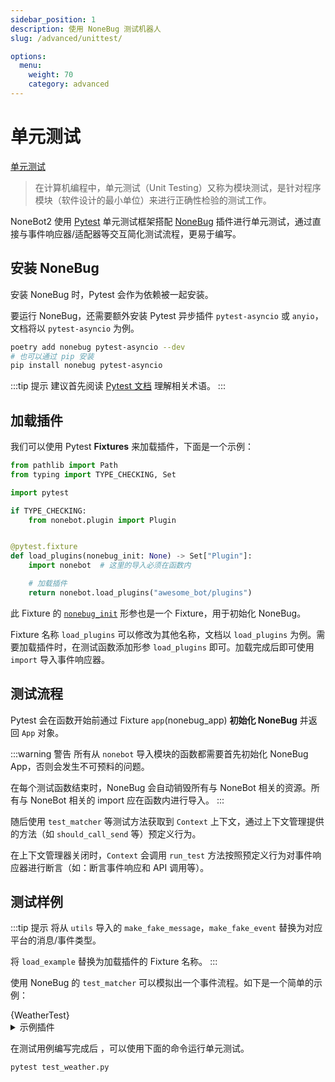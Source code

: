 ```yaml
---
sidebar_position: 1
description: 使用 NoneBug 测试机器人
slug: /advanced/unittest/

options:
  menu:
    weight: 70
    category: advanced
---
```



# 单元测试

[单元测试](https://zh.wikipedia.org/wiki/%E5%8D%95%E5%85%83%E6%B5%8B%E8%AF%95)

> 在计算机编程中，单元测试（Unit Testing）又称为模块测试，是针对程序模块（软件设计的最小单位）来进行正确性检验的测试工作。

NoneBot2 使用 [Pytest](https://docs.pytest.org) 单元测试框架搭配 [NoneBug](https://github.com/nonebot/nonebug) 插件进行单元测试，通过直接与事件响应器/适配器等交互简化测试流程，更易于编写。

## 安装 NoneBug

安装 NoneBug 时，Pytest 会作为依赖被一起安装。

要运行 NoneBug，还需要额外安装 Pytest 异步插件 `pytest-asyncio` 或 `anyio`，文档将以 `pytest-asyncio` 为例。

```bash
poetry add nonebug pytest-asyncio --dev
# 也可以通过 pip 安装
pip install nonebug pytest-asyncio
```

:::tip 提示
建议首先阅读 [Pytest 文档](https://docs.pytest.org) 理解相关术语。
:::

## 加载插件

我们可以使用 Pytest **Fixtures** 来加载插件，下面是一个示例：

```python title=conftest.py
from pathlib import Path
from typing import TYPE_CHECKING, Set

import pytest

if TYPE_CHECKING:
    from nonebot.plugin import Plugin


@pytest.fixture
def load_plugins(nonebug_init: None) -> Set["Plugin"]:
    import nonebot  # 这里的导入必须在函数内

    # 加载插件
    return nonebot.load_plugins("awesome_bot/plugins")
```

此 Fixture 的 [`nonebug_init`](https://github.com/nonebot/nonebug/blob/master/nonebug/fixture.py) 形参也是一个 Fixture，用于初始化 NoneBug。

Fixture 名称 `load_plugins` 可以修改为其他名称，文档以 `load_plugins` 为例。需要加载插件时，在测试函数添加形参 `load_plugins` 即可。加载完成后即可使用 `import` 导入事件响应器。

## 测试流程

Pytest 会在函数开始前通过 Fixture `app`(nonebug_app) **初始化 NoneBug** 并返回 `App` 对象。

:::warning 警告
所有从 `nonebot` 导入模块的函数都需要首先初始化 NoneBug App，否则会发生不可预料的问题。

在每个测试函数结束时，NoneBug 会自动销毁所有与 NoneBot 相关的资源。所有与 NoneBot 相关的 import 应在函数内进行导入。
:::

随后使用 `test_matcher` 等测试方法获取到 `Context` 上下文，通过上下文管理提供的方法（如 `should_call_send` 等）预定义行为。

在上下文管理器关闭时，`Context` 会调用 `run_test` 方法按照预定义行为对事件响应器进行断言（如：断言事件响应和 API 调用等）。

## 测试样例

:::tip 提示
将从 `utils` 导入的 `make_fake_message`，`make_fake_event` 替换为对应平台的消息/事件类型。

将 `load_example` 替换为加载插件的 Fixture 名称。
:::

使用 NoneBug 的 `test_matcher` 可以模拟出一个事件流程。如下是一个简单的示例：


<CodeBlock className="language-python" title="test_weather.py">
  {WeatherTest}
</CodeBlock>

<details>
  <summary>示例插件</summary>
  <CodeBlock className="language-python" title="examples/weather.py">
    {WeatherSource}
  </CodeBlock>
</details>

在测试用例编写完成后 ，可以使用下面的命令运行单元测试。

```bash
pytest test_weather.py
```

